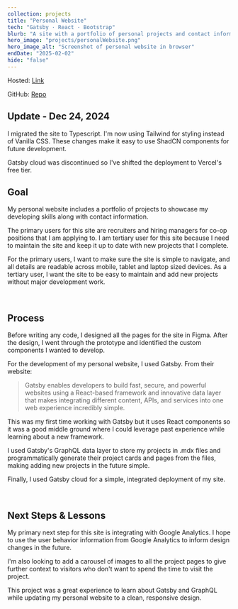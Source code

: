 ```yaml
---
collection: projects
title: "Personal Website"
tech: "Gatsby · React · Bootstrap"
blurb: "A site with a portfolio of personal projects and contact information."
hero_image: "projects/personalWebsite.png"
hero_image_alt: "Screenshot of personal website in browser"
endDate: "2025-02-02"
hide: "false"
---
```


<!-- TODO: UPdate writeup to reflect Astro migration -->

Hosted: [Link](https://cormaccureton.com)

GitHub: [Repo](https://github.com/Cormac-C/Personal-Site-v2)

## Update - Dec 24, 2024

I migrated the site to Typescript. I'm now using Tailwind for styling instead of Vanilla CSS. These changes make it easy to use ShadCN components for future development.

Gatsby cloud was discontinued so I've shifted the deployment to Vercel's free tier.

## Goal

My personal website includes a portfolio of projects to showcase my developing skills along with contact information.

The primary users for this site are recruiters and hiring managers for co-op positions that I am applying to.
I am tertiary user for this site because I need to maintain the site and keep it up to date with new projects that I complete.

For the primary users, I want to make sure the site is simple to navigate, and all details are readable across mobile, tablet and laptop sized devices.
As a tertiary user, I want the site to be easy to maintain and add new projects without major development work.

<br />

## Process

Before writing any code, I designed all the pages for the site in Figma.
After the design, I went through the prototype and identified the custom components I wanted to develop.

For the development of my personal website, I used Gatsby.
From their website:

> Gatsby enables developers to build fast, secure, and powerful websites using a React-based framework and innovative data layer that makes integrating different content, APIs, and services into one web experience incredibly simple.

This was my first time working with Gatsby but it uses React components so it was a good middle ground where I could leverage past experience while learning about a new framework.

I used Gatsby's GraphQL data layer to store my projects in .mdx files and programmatically generate their project cards and pages from the files, making adding new projects in the future simple.

Finally, I used Gatsby cloud for a simple, integrated deployment of my site.

<br />

## Next Steps & Lessons

My primary next step for this site is integrating with Google Analytics.
I hope to use the user behavior information from Google Analytics to inform design changes in the future.

I'm also looking to add a carousel of images to all the project pages to give further context to visitors who don't want to spend the time to visit the project.

This project was a great experience to learn about Gatsby and GraphQL while updating my personal website to a clean, responsive design.
